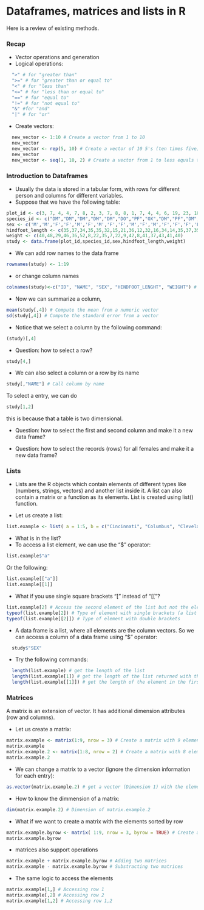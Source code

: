 # Dataframes, matrices and lists in R {#week2}

Here is a review of existing methods.

### Recap
* Vector operations and generation
* Logical operations:

```r
  ">" # for "greater than"
  ">=" # for "greater than or equal to"
  "<" # for "less than"
  "<=" # for "less than or equal to"
  "==" # for "equal to"
  "!=" # for "not equal to"
  "&" #for "and"
  "|" # for "or"
```

* Create vectors:
```r
  new_vector <- 1:10 # Create a vector from 1 to 10
  new_vector
  new_vector <- rep(5, 10) # Create a vector of 10 5's (ten times five)
  new_vector
  new_vector <- seq(1, 10, 2) # Create a vector from 1 to less equals to 10 but with step of 2
```

### Introduction to Dataframes
* Usually the data is stored in a tabular form, with rows for different person and columns for different variables.
* Suppose that we have the following table:

```r
plot_id <- c(3, 7, 4, 4, 7, 8, 2, 3, 7, 8, 8, 1, 7, 4, 4, 6, 19, 23, 18)
species_id <- c("DM","DM","DM","DM","DM","DO","PF","OX","DM","PF","DM","PF","DM","PF","DM","DM","DM","DM","DM")
sex <- c('M','M','F','F','M','F','M','F','F','M','F','M','F','F','F','F','F','F','F')
hindfoot_length <- c(35,37,34,35,35,32,15,21,36,12,32,16,34,14,35,37,35,35,33)
weight <- c(40,48,29,46,36,52,8,22,35,7,22,9,42,8,41,37,43,41,40)
study <- data.frame(plot_id,species_id,sex,hindfoot_length,weight)
```

* We can add row names to the data frame
```r
rownames(study) <- 1:19
```

* or change column names
```r
colnames(study)<-c("ID", "NAME", "SEX", "HINDFOOT_LENGHT", "WEIGHT") # Assign names to the dataframe column
```

* Now we can summarize a column,
```r
mean(study[,4]) # Compute the mean from a numeric vector
sd(study[,4]) # Compute the standard error from a vector
```

* Notice that we select a column by the following command:
```r
(study)[,4]
```

* Question: how to select a row?
```r
study[4,]
```

* We can also select a column or a row by its name
```r
study[,"NAME"] # Call column by name
```

To select a entry, we can do
```r
study[1,2]
```

this is because that a table is two dimensional.

* Question: how to select the first and second column and make it a new data frame?

* Question: how to select the records (rows) for all females and make it a new data frame?

### Lists
* Lists are the R objects which contain elements of different types like (numbers, strings, vectors) and another list inside it. A list can also contain a matrix or a function as its elements. List is created using list() function.

* Let us create a list: 
```r
list.example <- list( a = 1:5, b = c("Cincinnati", "Columbus", "Cleveland"), c = study)
```

* What is in the list?
* To access a list element, we can use the "$" operator:

```r
list.example$"a"
```

Or the following:
```r
list.example[["a"]]
list.example[[1]]
```

* What if you use single square brackets "[" instead of "[["?
```r
list.example[2] # Access the second element of the list but not the elements within
typeof(list.example[2]) # Type of element with single brackets (a list with the elements of the first position)
typeof(list.example[[2]]) # Type of element with double brackets
```

* A data frame is a list, where all elements are the column vectors.
So we can access a column of a data frame using "$" operator:
```r
  study$"SEX"
```

* Try the following commands:
```r
  length(list.example) # get the length of the list 
  length(list.example[1]) # get the length of the list returned with the elements of the first position (some ackward notation of r) 
  length(list.example[[1]]) # get the length of the element in the first position of the list 
```

### Matrices
A matrix is an extension of vector. It has additional dimension attributes (row and columns).

* Let us create a matrix:
```r
matrix.example <- matrix(1:9, nrow = 3) # Create a matrix with 9 elements and 3 rows (columns are automatically adjusted).
matrix.example
matrix.example.2 <- matrix(1:8, nrow = 2) # Create a matrix with 8 elements (1 to 8) and 2 rows.
matrix.example.2
```

* We can change a matrix to a vector (ignore the dimension information for each entry):

```r
as.vector(matrix.example.2) # get a vector (Dimension 1) with the elements of matrix.example.2
```

* How to know the dimmension of a matrix:
```r
dim(matrix.example.2) # Dimension of matrix.example.2
```

* What if we want to create a matrix with the elements sorted by row 
```r
matrix.example.byrow <- matrix( 1:9, nrow = 3, byrow = TRUE) # Create a matrix with elements by row. 
matrix.example.byrow
```
* matrices also support operations
```r
matrix.example + matrix.example.byrow # Adding two matrices
matrix.example - matrix.example.byrow # Substracting two matrices
```

* The same logic to access the elements
```r
matrix.example[1,] # Accessing row 1
matrix.example[,2] # Accessing row 2
matrix.example[1,2] # Accessing row 1,2
```
